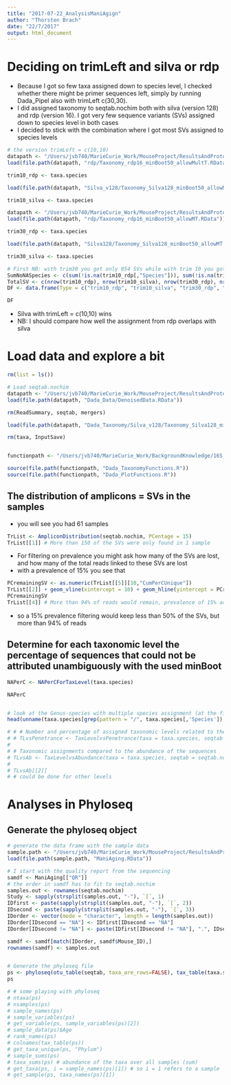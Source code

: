 ```yaml
---
title: "2017-07-22_AnalysisManiAgign"
author: "Thorsten Brach"
date: "22/7/2017"
output: html_document
---
```



# Deciding on trimLeft and silva or rdp

- Because I got so few taxa assigned down to species level, I checked whether there might be primer sequences left, simply by running Dada_Pipel also with trimLeft c(30,30). 
- I did assigned taxonomy to seqtab.nochim both with silva (version 128) and rdp (version 16). I got very few sequence variants (SVs) assigned down to species level in both cases
- I decided to stick with the combination where I got most SVs assigned to species levels

```r
# the version trimLeft = c(10,10)
datapath <- "/Users/jvb740/MarieCurie_Work/MouseProject/ResultsAndProtocols/ManiAging_Results/16S_Sequencing/2017-07-13_DK_age_ManiAging/Dada2_Analysis/Dada_Taxonomy"
load(file.path(datapath, "rdp/Taxonomy_rdp16_minBoot50_allowMultT.RData"))

trim10_rdp <- taxa.species

load(file.path(datapath, "Silva_v128/Taxonomy_Silva128_minBoot50_allowMT.RData"))

trim10_silva <- taxa.species

datapath <- "/Users/jvb740/MarieCurie_Work/MouseProject/ResultsAndProtocols/ManiAging_Results/16S_Sequencing/2017-07-13_DK_age_ManiAging/Dada2_Analysis_trimLeft30/Dada_Taxonomy"
load(file.path(datapath, "rdp/Taxonomy_rdp16_minBoot50_allowMT.RData"))

trim30_rdp <- taxa.species

load(file.path(datapath, "Silva128/Taxonomy_Silva128_minBoot50_allowMT.RData"))

trim30_silva <- taxa.species

# First NB: with trim30 you got only 854 SVs while with trim 10 you got 869
SumNoNASpecies <- c(sum(!is.na(trim10_rdp[,"Species"])), sum(!is.na(trim10_silva[,"Species"])), sum(!is.na(trim30_rdp[,"Species"])), sum(!is.na(trim30_silva[,"Species"])))
TotalSV <- c(nrow(trim10_rdp), nrow(trim10_silva), nrow(trim30_rdp), nrow(trim30_silva))
DF <- data.frame(Type = c("trim10_rdp", "trim10_silva", "trim30_rdp", "trim30_silva"), SumNoNASpecies = SumNoNASpecies, TotalSV = TotalSV, Perc = 100*(SumNoNASpecies/TotalSV))

DF
```

- Silva with trimLeft = c(10,10) wins
- NB: I should compare how well the assignment from rdp overlaps with silva

# Load data and explore a bit

```r
rm(list = ls())

# Load seqtab.nochim
datapath <- "/Users/jvb740/MarieCurie_Work/MouseProject/ResultsAndProtocols/ManiAging_Results/16S_Sequencing/2017-07-13_DK_age_ManiAging/Dada2_Analysis"
load(file.path(datapath, "Dada_Data/DenoisedData.RData"))

rm(ReadSummary, seqtab, mergers)

load(file.path(datapath, "Dada_Taxonomy/Silva_v128/Taxonomy_Silva128_minBoot50_allowMT.RData"))

rm(taxa, InputSave)


functionpath <- "/Users/jvb740/MarieCurie_Work/BackgroundKnowledge/16S_Learning/Dada_Pipel/Functions/"

source(file.path(functionpath, "Dada_TaxonomyFunctions.R"))
source(file.path(functionpath, "Dada_PlotFunctions.R"))

```

## The distribution of amplicons = SVs in the samples

- you will see you had 61 samples

```r
TrList <- AmpliconDistribution(seqtab.nochim, PCentage = 15)
TrList[[1]] # More than 150 of the SVs were only found in 1 sample
```

- For filtering on prevalence you might ask how many of the SVs are lost, and how many of the total reads linked to these SVs are lost
- with a prevalence of 15% you see that 

```r
PCremainingSV <- as.numeric(TrList[[5]][10,"CumPerCUnique"])
TrList[[2]] + geom_vline(xintercept = 10) + geom_hline(yintercept = PCremainingSV)
PCremainingSV
TrList[[4]] # More than 94% of reads would remain, prevalence of 15% accounts to be present in at least 10 samples
```

- so a 15% prevalence filtering would keep less than 50% of the SVs, but more than 94% of reads

## Determine for each taxonomic level the percentage of sequences that could not be attributed unambiguously with the used minBoot

```r
NAPerC <- NAPerCForTaxLevel(taxa.species)

NAPerC


# look at the Genus-species with multiple species assignment (at the first 5)
head(unname(taxa.species[grep(pattern = "/", taxa.species[,'Species']), c('Genus', 'Species')]), 5)

# # # Number and percentage of assigned taxonomic levels related to the penetrance of the amplicons
# # TLvsPenetrance <- TaxLevelvsPenetrance(taxa = taxa.species, seqtab = seqtab.nochim)
# 
# # Taxonomic assignments compared to the abundance of the sequences
# TLvsAb <- TaxLevelvsAbundance(taxa = taxa.species, seqtab = seqtab.nochim, Level = "Genus")
# 
# TLvsAb[[2]]
# # could be done for other levels
```

# Analyses in Phyloseq

## Generate the phyloseq object


```r
# generate the data frame with the sample data
sample.path <- "/Users/jvb740/MarieCurie_Work/MouseProject/ResultsAndProtocols/ManiAging_Results/Results_RAnalysis"
load(file.path(sample.path, "ManiAging.RData"))

# I start with the quality report from the sequencing
samdf <- ManiAging[["QR"]]
# the order in samdf has to fit to seqtab.nochim
samples.out <- rownames(seqtab.nochim)
Study <- sapply(strsplit(samples.out, "-"), `[`, 1)
IDfirst <- paste(sapply(strsplit(samples.out, "-"), `[`, 2))
IDsecond <- paste(sapply(strsplit(samples.out, "-"), `[`, 3))
IDorder <- vector(mode = "character", length = length(samples.out))
IDorder[IDsecond == "NA"] <- IDfirst[IDsecond == "NA"]
IDorder[IDsecond != "NA"] <- paste(IDfirst[IDsecond != "NA"], ".", IDsecond[IDsecond != "NA"], sep = "")

samdf <- samdf[match(IDorder, samdf$Mouse_ID),]
rownames(samdf) <- samples.out


# Generate the phyloseq file
ps <- phyloseq(otu_table(seqtab, taxa_are_rows=FALSE), tax_table(taxa.species), sample_data(samdf))
ps

# # some playing with phyloseq
# ntaxa(ps)
# nsamples(ps)
# sample_names(ps)
# sample_variables(ps)
# get_variable(ps, sample_variables(ps)[2])
# sample_data(ps)$Age
# rank_names(ps)
# colnames(tax_table(ps))
# get_taxa_unique(ps, "Phylum")
# sample_sums(ps)
# taxa_sums(ps) # abundance of the taxa over all samples (sum)
# get_taxa(ps, i = sample_names(ps)[1]) # so i = 1 refers to a sample
# get_sample(ps, taxa_names(ps)[1])

```





